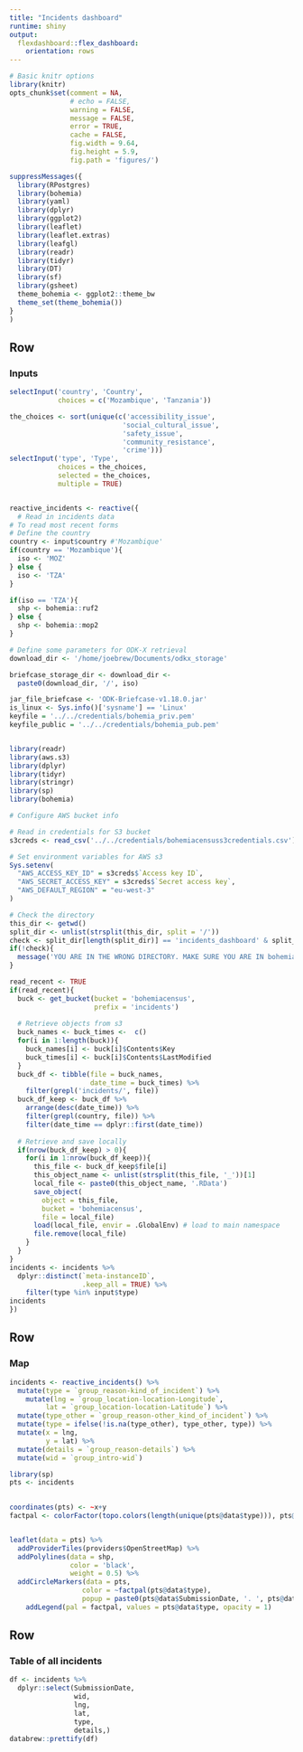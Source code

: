```yaml
---
title: "Incidents dashboard"
runtime: shiny
output: 
  flexdashboard::flex_dashboard:
    orientation: rows
---
```

    
```r
# Basic knitr options
library(knitr)
opts_chunk$set(comment = NA, 
               # echo = FALSE, 
               warning = FALSE, 
               message = FALSE, 
               error = TRUE, 
               cache = FALSE,
               fig.width = 9.64,
               fig.height = 5.9,
               fig.path = 'figures/')

suppressMessages({
  library(RPostgres)
  library(bohemia)
  library(yaml)
  library(dplyr)
  library(ggplot2)
  library(leaflet)
  library(leaflet.extras)
  library(leafgl)
  library(readr)
  library(tidyr)
  library(DT)
  library(sf)
  library(gsheet)
  theme_bohemia <- ggplot2::theme_bw
  theme_set(theme_bohemia())
}
)

```

Row
-------------------------------------
    
### Inputs

```r
selectInput('country', 'Country',
            choices = c('Mozambique', 'Tanzania'))
```


```r
the_choices <- sort(unique(c('accessibility_issue',
                            'social_cultural_issue',
                            'safety_issue',
                            'community_resistance',
                            'crime')))
selectInput('type', 'Type',
            choices = the_choices,
            selected = the_choices,
            multiple = TRUE)
```


```r

```

```r
reactive_incidents <- reactive({
  # Read in incidents data
# To read most recent forms
# Define the country
country <- input$country #'Mozambique'
if(country == 'Mozambique'){
  iso <- 'MOZ'
} else {
  iso <- 'TZA'
}

if(iso == 'TZA'){
  shp <- bohemia::ruf2
} else {
  shp <- bohemia::mop2
}

# Define some parameters for ODK-X retrieval
download_dir <- '/home/joebrew/Documents/odkx_storage'

briefcase_storage_dir <- download_dir <-
  paste0(download_dir, '/', iso)

jar_file_briefcase <- 'ODK-Briefcase-v1.18.0.jar'
is_linux <- Sys.info()['sysname'] == 'Linux'
keyfile = '../../credentials/bohemia_priv.pem'
keyfile_public = '../../credentials/bohemia_pub.pem'


library(readr)
library(aws.s3)
library(dplyr)
library(tidyr)
library(stringr)
library(sp)
library(bohemia)

# Configure AWS bucket info

# Read in credentials for S3 bucket
s3creds <- read_csv('../../credentials/bohemiacensuss3credentials.csv')

# Set environment variables for AWS s3
Sys.setenv(
  "AWS_ACCESS_KEY_ID" = s3creds$`Access key ID`,
  "AWS_SECRET_ACCESS_KEY" = s3creds$`Secret access key`,
  "AWS_DEFAULT_REGION" = "eu-west-3"
)

# Check the directory
this_dir <- getwd()
split_dir <- unlist(strsplit(this_dir, split = '/'))
check <- split_dir[length(split_dir)] == 'incidents_dashboard' & split_dir[length(split_dir) - 1] == 'analyses' 
if(!check){
  message('YOU ARE IN THE WRONG DIRECTORY. MAKE SURE YOU ARE IN bohemia/scripts')
}

read_recent <- TRUE
if(read_recent){
  buck <- get_bucket(bucket = 'bohemiacensus',
                     prefix = 'incidents')
  
  # Retrieve objects from s3
  buck_names <- buck_times <-  c()
  for(i in 1:length(buck)){
    buck_names[i] <- buck[i]$Contents$Key
    buck_times[i] <- buck[i]$Contents$LastModified
  }
  buck_df <- tibble(file = buck_names,
                    date_time = buck_times) %>%
    filter(grepl('incidents/', file))
  buck_df_keep <- buck_df %>%
    arrange(desc(date_time)) %>%
    filter(grepl(country, file)) %>%
    filter(date_time == dplyr::first(date_time))
  
  # Retrieve and save locally
  if(nrow(buck_df_keep) > 0){
    for(i in 1:nrow(buck_df_keep)){
      this_file <- buck_df_keep$file[i]
      this_object_name <- unlist(strsplit(this_file, '_'))[1]
      local_file <- paste0(this_object_name, '.RData')
      save_object(
        object = this_file,
        bucket = 'bohemiacensus',
        file = local_file)
      load(local_file, envir = .GlobalEnv) # load to main namespace
      file.remove(local_file)
    }
  }
}
incidents <- incidents %>%
  dplyr::distinct(`meta-instanceID`,
                  .keep_all = TRUE) %>%
    filter(type %in% input$type)
incidents
})
```

Row
-------------------------------------
    
### Map


```r
incidents <- reactive_incidents() %>%
  mutate(type = `group_reason-kind_of_incident`) %>%
    mutate(lng = `group_location-location-Longitude`,
         lat = `group_location-location-Latitude`) %>%
  mutate(type_other = `group_reason-other_kind_of_incident`) %>%
  mutate(type = ifelse(!is.na(type_other), type_other, type)) %>%
  mutate(x = lng,
         y = lat) %>%
  mutate(details = `group_reason-details`) %>%
  mutate(wid = `group_intro-wid`)

library(sp)
pts <- incidents

  
coordinates(pts) <- ~x+y
factpal <- colorFactor(topo.colors(length(unique(pts@data$type))), pts@data$type)


leaflet(data = pts) %>%
  addProviderTiles(providers$OpenStreetMap) %>%
  addPolylines(data = shp,
               color = 'black',
               weight = 0.5) %>% 
  addCircleMarkers(data = pts,
                  color = ~factpal(pts@data$type),
                  popup = paste0(pts@data$SubmissionDate, '. ', pts@data$details) ) %>%
    addLegend(pal = factpal, values = pts@data$type, opacity = 1)

```
   
Row
-------------------------------------
    
### Table of all incidents

    
```r
df <- incidents %>%
  dplyr::select(SubmissionDate,
                wid,
                lng,
                lat,
                type, 
                details,)
databrew::prettify(df)
```
    
    